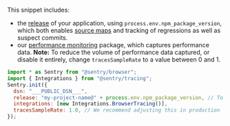 This snippet includes:
- the [release](/product/releases/) of your application, using `process.env.npm_package_version`, which both enables [source maps](/platforms/javascript/sourcemaps/) and tracking of regressions as well as suspect commits.
- our [performance monitoring](/product/performance/) package, which captures performance data. **Note:** To reduce the volume of performance data captured, or disable it entirely, change `tracesSampleRate` to a value between 0 and 1.

```javascript {tabTitle: ESM}
import * as Sentry from "@sentry/browser";
import { Integrations } from "@sentry/tracing";
Sentry.init({
  dsn: "___PUBLIC_DSN___",
  release: "my-project-name@" + process.env.npm_package_version, // To set your release version
  integrations: [new Integrations.BrowserTracing()],
  tracesSampleRate: 1.0, // We recommend adjusting this in production
});
```
